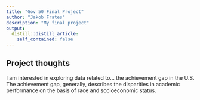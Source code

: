 ```yaml
---
title: "Gov 50 Final Project"
author: "Jakob Frates"
description: "My final project"
output:
  distill::distill_article:
    self_contained: false
---
```




## Project thoughts

I am interested in exploring data related to... the achievement gap in the U.S. The achievement gap, generally, describes the disparities in academic performance on the basis of race and socioeconomic status. 

